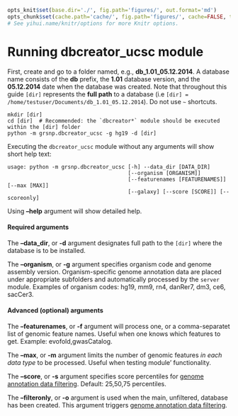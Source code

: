 ```r

opts_knit$set(base.dir='./', fig.path='figures/', out.format='md')
opts_chunk$set(cache.path='cache/', fig.path='figures/', cache=FALSE, tidy=TRUE, fig.keep='high', echo=TRUE, dpi=300, out.width=700, prompt=FALSE, comment='##', results='markup', eval=FALSE)
# See yihui.name/knitr/options for more Knitr options.
```

Running dbcreator_ucsc module
========================================================

First, create and go to a folder named, e.g., **db_1.01_05.12.2014**. A database name consists of the **db** prefix, the **1.01** database version, and the **05.12.2014** date when the database was created. Note that throughout this guide `[dir]` represents the **full path** to a database (i.e `[dir] = /home/testuser/Documents/db_1.01_05.12.2014`). Do not use `~` shortcuts.

```
mkdir [dir]
cd [dir]  # Recommended: the `dbcreator*` module should be executed within the [dir] folder
python -m grsnp.dbcreator_ucsc -g hg19 -d [dir]
```

Executing the `dbcreator_ucsc` module without any arguments will show short help text:
```
usage: python -m grsnp.dbcreator_ucsc [-h] --data_dir [DATA_DIR]
                                      [--organism [ORGANISM]]
                                      [--featurenames [FEATURENAMES]] [--max [MAX]]
                                      [--galaxy] [--score [SCORE]] [--scoreonly]
```
Using **--help** argument will show detailed help.

#### Required arguments

The **--data_dir**, or **-d** argument designates full path to the `[dir]` where the database is to be installed.

The **--organism**, or **-g** argument specifies organism code and genome assembly version. Organism-specific genome annotation data are placed under appropriate subfolders and automatically processed by the `server` module. Examples of organism codes: hg19, mm9, rn4, danRer7, dm3, ce6, sacCer3.

#### Advanced (optional) arguments

The **--featurenames**, or **-f** argument will process one, or a comma-separatet list of genomic feature names. Useful when one knows which features to get. Example: evofold,gwasCatalog.

The **--max**, or **-m** argument limits the number of genomic features *in each data type* to be processed. Useful when testing module' functionality.

The **--score**, or **-s** argument specifies score percentiles for [genome annotation data filtering](dbcreatorFiltering.md). Default: 25,50,75 percentiles.

The **--filteronly**, or **-o** argument is used when the main, unfiltered, database has been created. This argument triggers [genome annotation data filtering](dbcreatorFiltering.md).
